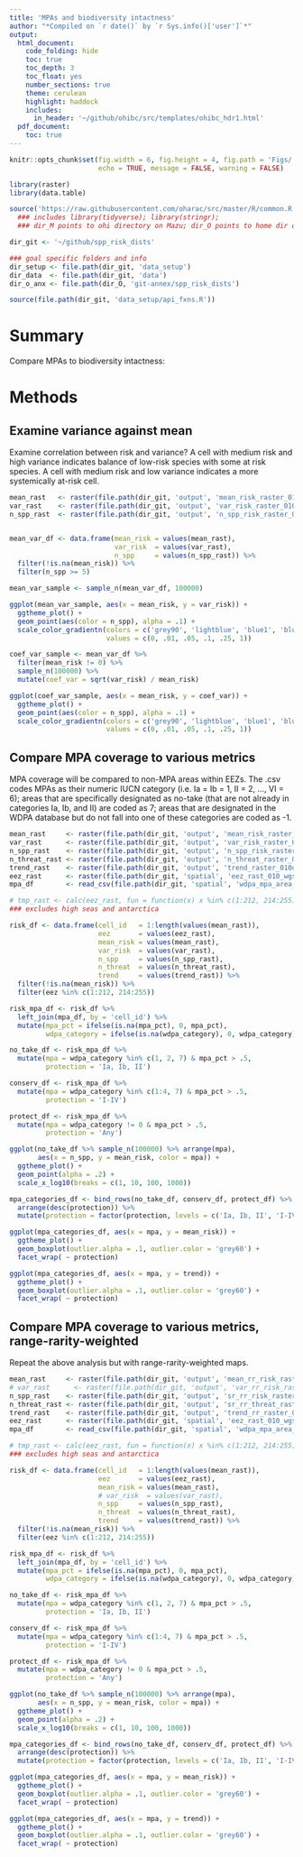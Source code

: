 ```yaml
---
title: 'MPAs and biodiversity intactness'
author: "*Compiled on `r date()` by `r Sys.info()['user']`*"
output: 
  html_document:
    code_folding: hide
    toc: true
    toc_depth: 3
    toc_float: yes
    number_sections: true
    theme: cerulean
    highlight: haddock
    includes: 
      in_header: '~/github/ohibc/src/templates/ohibc_hdr1.html'
  pdf_document:
    toc: true
---
```


``` r

knitr::opts_chunk$set(fig.width = 6, fig.height = 4, fig.path = 'Figs/',
                      echo = TRUE, message = FALSE, warning = FALSE)

library(raster)
library(data.table)

source('https://raw.githubusercontent.com/oharac/src/master/R/common.R')
  ### includes library(tidyverse); library(stringr); 
  ### dir_M points to ohi directory on Mazu; dir_O points to home dir on Mazu

dir_git <- '~/github/spp_risk_dists'

### goal specific folders and info
dir_setup <- file.path(dir_git, 'data_setup')
dir_data  <- file.path(dir_git, 'data')
dir_o_anx <- file.path(dir_O, 'git-annex/spp_risk_dists')

source(file.path(dir_git, 'data_setup/api_fxns.R'))

```

# Summary

Compare MPAs to biodiversity intactness: 

# Methods

## Examine variance against mean

Examine correlation between risk and variance?  A cell with medium risk and high variance indicates balance of low-risk species with some at risk species.  A cell with medium risk and low variance indicates a more systemically at-risk cell.

``` r

mean_rast   <- raster(file.path(dir_git, 'output', 'mean_risk_raster_010deg.tif'))
var_rast    <- raster(file.path(dir_git, 'output', 'var_risk_raster_010deg.tif'))
n_spp_rast  <- raster(file.path(dir_git, 'output', 'n_spp_risk_raster_010deg.tif'))


mean_var_df <- data.frame(mean_risk = values(mean_rast),
                          var_risk  = values(var_rast),
                          n_spp     = values(n_spp_rast)) %>%
  filter(!is.na(mean_risk)) %>%
  filter(n_spp >= 5)

mean_var_sample <- sample_n(mean_var_df, 100000)

ggplot(mean_var_sample, aes(x = mean_risk, y = var_risk)) +
  ggtheme_plot() +
  geom_point(aes(color = n_spp), alpha = .1) +
  scale_color_gradientn(colors = c('grey90', 'lightblue', 'blue1', 'blue3', 'blue4', 'purple4'),
                        values = c(0, .01, .05, .1, .25, 1))

coef_var_sample <- mean_var_df %>%
  filter(mean_risk != 0) %>%
  sample_n(100000) %>%
  mutate(coef_var = sqrt(var_risk) / mean_risk)

ggplot(coef_var_sample, aes(x = mean_risk, y = coef_var)) +
  ggtheme_plot() +
  geom_point(aes(color = n_spp), alpha = .1) +
  scale_color_gradientn(colors = c('grey90', 'lightblue', 'blue1', 'blue3', 'blue4', 'purple4'),
                        values = c(0, .01, .05, .1, .25, 1))

```

## Compare MPA coverage to various metrics

MPA coverage will be compared to non-MPA areas within EEZs.  The .csv codes MPAs as their numeric IUCN category (i.e. Ia = Ib = 1, II = 2, ..., VI = 6); areas that are specifically designated as no-take (that are not already in categories Ia, Ib, and II) are coded as 7; areas that are designated in the WDPA database but do not fall into one of these categories are coded as -1.

``` r

mean_rast     <- raster(file.path(dir_git, 'output', 'mean_risk_raster_010deg.tif'))
var_rast      <- raster(file.path(dir_git, 'output', 'var_risk_raster_010deg.tif'))
n_spp_rast    <- raster(file.path(dir_git, 'output', 'n_spp_risk_raster_010deg.tif'))
n_threat_rast <- raster(file.path(dir_git, 'output', 'n_threat_raster_010deg.tif'))
trend_rast    <- raster(file.path(dir_git, 'output', 'trend_raster_010deg.tif'))
eez_rast      <- raster(file.path(dir_git, 'spatial', 'eez_rast_010_wgs84.tif'))
mpa_df        <- read_csv(file.path(dir_git, 'spatial', 'wdpa_mpa_area_010_wgs84.csv'))

# tmp_rast <- calc(eez_rast, fun = function(x) x %in% c(1:212, 214:255))
### excludes high seas and antarctica

risk_df <- data.frame(cell_id   = 1:length(values(mean_rast)),
                      eez       = values(eez_rast),
                      mean_risk = values(mean_rast),
                      var_risk  = values(var_rast),
                      n_spp     = values(n_spp_rast),
                      n_threat  = values(n_threat_rast),
                      trend     = values(trend_rast)) %>%
  filter(!is.na(mean_risk)) %>%
  filter(eez %in% c(1:212, 214:255))

risk_mpa_df <- risk_df %>%
  left_join(mpa_df, by = 'cell_id') %>%
  mutate(mpa_pct = ifelse(is.na(mpa_pct), 0, mpa_pct),
         wdpa_category = ifelse(is.na(wdpa_category), 0, wdpa_category))

```

``` r

no_take_df <- risk_mpa_df %>%
  mutate(mpa = wdpa_category %in% c(1, 2, 7) & mpa_pct > .5,
         protection = 'Ia, Ib, II')

conserv_df <- risk_mpa_df %>%
  mutate(mpa = wdpa_category %in% c(1:4, 7) & mpa_pct > .5,
         protection = 'I-IV')

protect_df <- risk_mpa_df %>%
  mutate(mpa = wdpa_category != 0 & mpa_pct > .5,
         protection = 'Any')

ggplot(no_take_df %>% sample_n(100000) %>% arrange(mpa), 
       aes(x = n_spp, y = mean_risk, color = mpa)) +
  ggtheme_plot() +
  geom_point(alpha = .2) +
  scale_x_log10(breaks = c(1, 10, 100, 1000))

mpa_categories_df <- bind_rows(no_take_df, conserv_df, protect_df) %>%
  arrange(desc(protection)) %>%
  mutate(protection = factor(protection, levels = c('Ia, Ib, II', 'I-IV', 'Any')))

ggplot(mpa_categories_df, aes(x = mpa, y = mean_risk)) +
  ggtheme_plot() +
  geom_boxplot(outlier.alpha = .1, outlier.color = 'grey60') +
  facet_wrap( ~ protection)

ggplot(mpa_categories_df, aes(x = mpa, y = trend)) +
  ggtheme_plot() +
  geom_boxplot(outlier.alpha = .1, outlier.color = 'grey60') +
  facet_wrap( ~ protection)

```


## Compare MPA coverage to various metrics, range-rarity-weighted

Repeat the above analysis but with range-rarity-weighted maps.

``` r

mean_rast     <- raster(file.path(dir_git, 'output', 'mean_rr_risk_raster_010deg.tif'))
# var_rast      <- raster(file.path(dir_git, 'output', 'var_rr_risk_raster_010deg.tif'))
n_spp_rast    <- raster(file.path(dir_git, 'output', 'sr_rr_risk_raster_010deg.tif'))
n_threat_rast <- raster(file.path(dir_git, 'output', 'sr_rr_threat_raster_010deg.tif'))
trend_rast    <- raster(file.path(dir_git, 'output', 'trend_rr_raster_010deg.tif'))
eez_rast      <- raster(file.path(dir_git, 'spatial', 'eez_rast_010_wgs84.tif'))
mpa_df        <- read_csv(file.path(dir_git, 'spatial', 'wdpa_mpa_area_010_wgs84.csv'))

# tmp_rast <- calc(eez_rast, fun = function(x) x %in% c(1:212, 214:255))
### excludes high seas and antarctica

risk_df <- data.frame(cell_id   = 1:length(values(mean_rast)),
                      eez       = values(eez_rast),
                      mean_risk = values(mean_rast),
                      # var_risk  = values(var_rast),
                      n_spp     = values(n_spp_rast),
                      n_threat  = values(n_threat_rast),
                      trend     = values(trend_rast)) %>%
  filter(!is.na(mean_risk)) %>%
  filter(eez %in% c(1:212, 214:255))

risk_mpa_df <- risk_df %>%
  left_join(mpa_df, by = 'cell_id') %>%
  mutate(mpa_pct = ifelse(is.na(mpa_pct), 0, mpa_pct),
         wdpa_category = ifelse(is.na(wdpa_category), 0, wdpa_category))

```

``` r

no_take_df <- risk_mpa_df %>%
  mutate(mpa = wdpa_category %in% c(1, 2, 7) & mpa_pct > .5,
         protection = 'Ia, Ib, II')

conserv_df <- risk_mpa_df %>%
  mutate(mpa = wdpa_category %in% c(1:4, 7) & mpa_pct > .5,
         protection = 'I-IV')

protect_df <- risk_mpa_df %>%
  mutate(mpa = wdpa_category != 0 & mpa_pct > .5,
         protection = 'Any')

ggplot(no_take_df %>% sample_n(100000) %>% arrange(mpa), 
       aes(x = n_spp, y = mean_risk, color = mpa)) +
  ggtheme_plot() +
  geom_point(alpha = .2) +
  scale_x_log10(breaks = c(1, 10, 100, 1000))

mpa_categories_df <- bind_rows(no_take_df, conserv_df, protect_df) %>%
  arrange(desc(protection)) %>%
  mutate(protection = factor(protection, levels = c('Ia, Ib, II', 'I-IV', 'Any')))

ggplot(mpa_categories_df, aes(x = mpa, y = mean_risk)) +
  ggtheme_plot() +
  geom_boxplot(outlier.alpha = .1, outlier.color = 'grey60') +
  facet_wrap( ~ protection)

ggplot(mpa_categories_df, aes(x = mpa, y = trend)) +
  ggtheme_plot() +
  geom_boxplot(outlier.alpha = .1, outlier.color = 'grey60') +
  facet_wrap( ~ protection)

```
